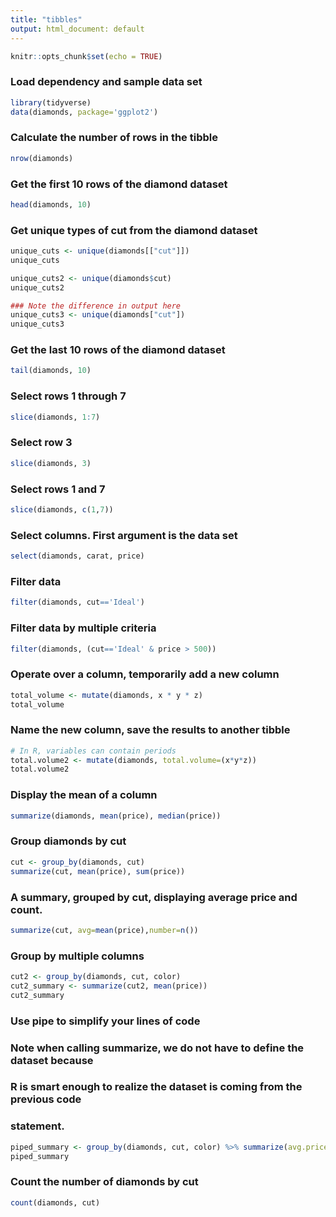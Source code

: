```yaml
---
title: "tibbles"
output: html_document: default
---
```


```r
knitr::opts_chunk$set(echo = TRUE)
```

### Load dependency and sample data set
```r
library(tidyverse)
data(diamonds, package='ggplot2')
```

### Calculate the number of rows in the tibble
```r
nrow(diamonds)
```

### Get the first 10 rows of the diamond dataset 
```r
head(diamonds, 10)
```

### Get unique types of cut from the diamond dataset
```r
unique_cuts <- unique(diamonds[["cut"]])
unique_cuts

unique_cuts2 <- unique(diamonds$cut)
unique_cuts2

### Note the difference in output here
unique_cuts3 <- unique(diamonds["cut"])
unique_cuts3

```

### Get the last 10 rows of the diamond dataset 
```r
tail(diamonds, 10)
```

### Select rows 1 through 7
```r
slice(diamonds, 1:7)
```

### Select row 3
```r
slice(diamonds, 3)
```

### Select rows 1 and 7
```r
slice(diamonds, c(1,7))
```

### Select columns. First argument is the data set
```r
select(diamonds, carat, price)
```

### Filter data
```r
filter(diamonds, cut=='Ideal')
```

### Filter data by multiple criteria
```r
filter(diamonds, (cut=='Ideal' & price > 500))
```

### Operate over a column, temporarily add a new column
```r
total_volume <- mutate(diamonds, x * y * z)
total_volume
```

### Name the new column, save the results to another tibble
```r
# In R, variables can contain periods
total.volume2 <- mutate(diamonds, total.volume=(x*y*z))
total.volume2
```

### Display the mean of a column
```r
summarize(diamonds, mean(price), median(price))
```

### Group diamonds by cut
```r
cut <- group_by(diamonds, cut)
summarize(cut, mean(price), sum(price))
```

### A summary, grouped by cut, displaying average price and count.
```r
summarize(cut, avg=mean(price),number=n())
```

### Group by multiple columns
```r
cut2 <- group_by(diamonds, cut, color)
cut2_summary <- summarize(cut2, mean(price))
cut2_summary
```

### Use pipe to simplify your lines of code
### Note when calling summarize, we do not have to define the dataset because
###  R is smart enough to realize the dataset is coming from the previous code
###  statement.
```r
piped_summary <- group_by(diamonds, cut, color) %>% summarize(avg.price = mean(price), median.price = median(price))
piped_summary
```

### Count the number of diamonds by cut
```r
count(diamonds, cut)
```

